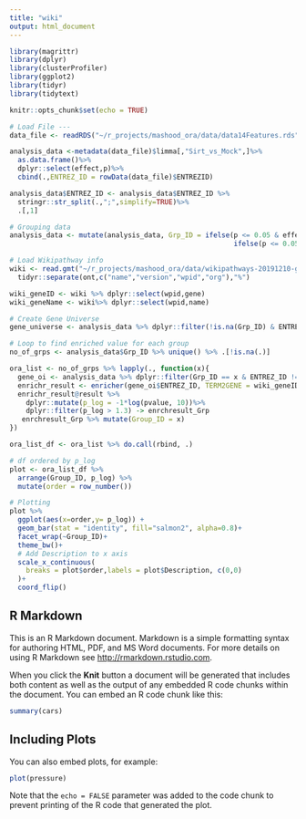 ---
title: "wiki"
output: html_document
---

```{r setup, include=FALSE}
library(magrittr)
library(dplyr)
library(clusterProfiler)
library(ggplot2)
library(tidyr)
library(tidytext)

knitr::opts_chunk$set(echo = TRUE)
```

```{r}
# Load File ---
data_file <- readRDS("~/r_projects/mashood_ora/data/data14Features.rds")

analysis_data <-metadata(data_file)$limma[,"Sirt_vs_Mock",]%>%
  as.data.frame()%>%
  dplyr::select(effect,p)%>%
  cbind(.,ENTREZ_ID = rowData(data_file)$ENTREZID)

analysis_data$ENTREZ_ID <- analysis_data$ENTREZ_ID %>%
  stringr::str_split(.,";",simplify=TRUE)%>%
  .[,1]

# Grouping data 
analysis_data <- mutate(analysis_data, Grp_ID = ifelse(p <= 0.05 & effect <= 0,1,
                                                       ifelse(p <= 0.05 & effect >= 0,2,3)))

```

```{r}
# Load Wikipathway info
wiki <- read.gmt("~/r_projects/mashood_ora/data/wikipathways-20191210-gmt-Mus_musculus.gmt")%>%
  tidyr::separate(ont,c("name","version","wpid","org"),"%")

wiki_geneID <- wiki %>% dplyr::select(wpid,gene)
wiki_geneName <- wiki%>% dplyr::select(wpid,name)

```

```{r}
# Create Gene Universe 
gene_universe <- analysis_data %>% dplyr::filter(!is.na(Grp_ID) & ENTREZ_ID != "" )

# Loop to find enriched value for each group 
no_of_grps <- analysis_data$Grp_ID %>% unique() %>% .[!is.na(.)]

ora_list <- no_of_grps %>% lapply(., function(x){
  gene_oi <- analysis_data %>% dplyr::filter(Grp_ID == x & ENTREZ_ID != "")
  enrichr_result <- enricher(gene_oi$ENTREZ_ID, TERM2GENE = wiki_geneID,TERM2NAME = wiki_geneName,universe = gene_universe$ENTREZ_ID)
  enrichr_result@result %>%
    dplyr::mutate(p_log = -1*log(pvalue, 10))%>%
    dplyr::filter(p_log > 1.3) -> enrchresult_Grp
   enrchresult_Grp %>% mutate(Group_ID = x)
})

ora_list_df <- ora_list %>% do.call(rbind, .)

```

```{r}
# df ordered by p_log
plot <- ora_list_df %>%
  arrange(Group_ID, p_log) %>%
  mutate(order = row_number())

# Plotting 
plot %>%
  ggplot(aes(x=order,y= p_log)) +
  geom_bar(stat = "identity", fill="salmon2", alpha=0.8)+
  facet_wrap(~Group_ID)+
  theme_bw()+
  # Add Description to x axis
  scale_x_continuous(
    breaks = plot$order,labels = plot$Description, c(0,0)
  )+
  coord_flip()

```



## R Markdown

This is an R Markdown document. Markdown is a simple formatting syntax for authoring HTML, PDF, and MS Word documents. For more details on using R Markdown see <http://rmarkdown.rstudio.com>.

When you click the **Knit** button a document will be generated that includes both content as well as the output of any embedded R code chunks within the document. You can embed an R code chunk like this:

```{r cars}
summary(cars)
```

## Including Plots

You can also embed plots, for example:

```{r pressure, echo=FALSE}
plot(pressure)
```

Note that the `echo = FALSE` parameter was added to the code chunk to prevent printing of the R code that generated the plot.
